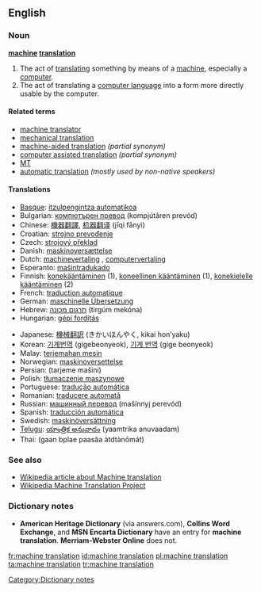 ==English==

===Noun===
'''[[machine]] [[translation]]'''

# The act of [[translate|translating]] something by means of a [[machine]], especially a [[computer]].
# The act of translating a [[computer language]] into a form more directly usable by the computer.

====Related terms====
*[[machine translator]]
*[[mechanical translation]] {{obsolete}}
*[[machine-aided translation]] ''(partial synonym)''
*[[computer assisted translation]] ''(partial synonym)''
*[[MT]] {{abbreviation}}
*[[automatic translation]] ''(mostly used by non-native speakers)''

====Translations====
{{trans-top|Machine translation}}
*[[Basque]]: [[itzulpengintza automatikoa]]
*Bulgarian: [[компютърен превод]] (kompjútǎren prevód) {{m}}
*Chinese: [[機器翻譯]], [[机器翻译]] (jīqi fānyì)
*Croatian: [[strojno prevođenje]] {{n}}
*Czech: [[strojový překlad]] {{m}}
*Danish: [[maskinoversættelse]] {{g|Danish}}
*Dutch: [[machinevertaling]] {{f}}, [[computervertaling]] {{f}}
*Esperanto: [[maŝintradukado]]
*Finnish: [[konekääntäminen]] (1), [[koneellinen kääntäminen]] (1), [[konekielelle kääntäminen]] (2)
*French: [[traduction automatique]] {{f}}
*German: [[maschinelle Übersetzung]] {{f}}
*Hebrew: [[תרגום מכונה]] (tirgúm mekóna) {{m}}
*Hungarian: [[gépi fordítás]]
{{trans-mid}}
*Japanese: [[機械翻訳]] (きかいほんやく, kikai hon’yaku)
*Korean: [[기계번역]] (gigebeonyeok), [[기계 번역]] (gige beonyeok)
*Malay: [[terjemahan mesin]]
*Norwegian: [[maskinoversettelse]] {{m}}
*Persian: {{FAchar|[[ترجمه ماشینی]]}} (tarjeme mašini)
*Polish: [[tłumaczenie maszynowe]] {{n}}
*Portuguese: [[tradução automática]] {{f}}
*Romanian: [[traducere automată]] {{f}}
*Russian: [[машинный перевод]] (mašínnyj perevód) {{m}}
*Spanish: [[traducción automática]] {{f}}
*Swedish: [[maskinöversättning]] {{c}}
*[[Telugu]]: [[యాంత్రిక అనువాదం]] (yaamtrika anuvaadam)
*Thai: {{THchar|[[การแปลภาษาอัตโนมัติ]]}} (gaan bplae paasăa àtdtànōmát)
{{trans-bottom}}

===See also===
*[[w:Machine translation|Wikipedia article about Machine translation]]
*[[m:Wikipedia Machine Translation Project|Wikipedia Machine Translation Project]]

===Dictionary notes===
*'''American Heritage Dictionary''' (via answers.com), '''Collins Word Exchange''', and '''MSN Encarta Dictionary''' have an entry for '''machine translation'''. '''Merriam-Webster Online''' does not.

[[Category:Dictionary notes]]

[[fr:machine translation]]
[[id:machine translation]]
[[pl:machine translation]]
[[ta:machine translation]]
[[tr:machine translation]]